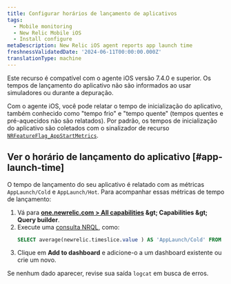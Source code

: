 ```yaml
---
title: Configurar horários de lançamento de aplicativos
tags:
  - Mobile monitoring
  - New Relic Mobile iOS
  - Install configure
metaDescription: New Relic iOS agent reports app launch time
freshnessValidatedDate: '2024-06-11T00:00:00.000Z'
translationType: machine
---
```


<Callout variant="important">
  Este recurso é compatível com o agente iOS versão 7.4.0 e superior. Os tempos de lançamento do aplicativo não são informados ao usar simuladores ou durante a depuração.
</Callout>

Com o agente iOS, você pode relatar o tempo de inicialização do aplicativo, também conhecido como &quot;tempo frio&quot; e &quot;tempo quente&quot; (tempos quentes e pré-aquecidos não são relatados). Por padrão, os tempos de inicialização do aplicativo são coletados com o sinalizador de recurso [`NRFeatureFlag_AppStartMetrics`](/docs/mobile-monitoring/new-relic-mobile/mobile-sdk/configure-settings/#ios-applaunchtime).

## Ver o horário de lançamento do aplicativo [#app-launch-time]

O tempo de lançamento do seu aplicativo é relatado com as métricas `AppLaunch/Cold` e `AppLaunch/Hot`. Para acompanhar essas métricas de tempo de lançamento:

1. Vá para <DNT>**[one.newrelic.com &gt; All capabilities](https://one.newrelic.com/all-capabilities) &amp;gt; Capabilities &amp;gt; Query builder**</DNT>.
2. Execute uma [consulta NRQL](/docs/query-your-data/explore-query-data/query-builder/use-advanced-nrql-mode-query-data/), como:
   ```sql
   SELECT average(newrelic.timeslice.value ) AS 'AppLaunch/Cold' FROM Metric WHERE metricTimesliceName = 'AppLaunch/Cold' AND entity.guid = 'YOUR_APP_TOKEN' SINCE 1664218800000 UNTIL 1664220600000 TIMESERIES
   ```
3. Clique em <DNT>**Add to dashboard**</DNT> e adicione-o a um dashboard existente ou crie um novo.

Se nenhum dado aparecer, revise sua saída `logcat` em busca de erros.